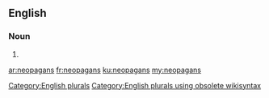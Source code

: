 ==English==

===Noun===
{{head|en}}

# {{plural of|neopagan}}

[[Category:English plurals]][[Category:English plurals using obsolete wikisyntax]]

[[ar:neopagans]]
[[fr:neopagans]]
[[ku:neopagans]]
[[my:neopagans]]